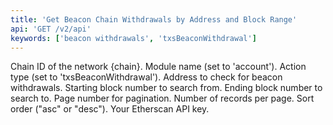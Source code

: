 ```yaml
---
title: 'Get Beacon Chain Withdrawals by Address and Block Range'
api: 'GET /v2/api'
keywords: ['beacon withdrawals', 'txsBeaconWithdrawal']
---
```



<CreditChip description="Returns beacon chain withdrawals made to an address" />

  <ParamField query="chainid" type="string" initialValue="1" placeholder="e.g. 1">
    Chain ID of the network {chain}.
  </ParamField>
  <ParamField query="module" type="string" initialValue="account">
    Module name (set to 'account').
  </ParamField>
  <ParamField query="action" type="string" initialValue="txsBeaconWithdrawal">
    Action type (set to 'txsBeaconWithdrawal').
  </ParamField>
  <ParamField query="address" type="string" initialValue="0xB9D7934878B5FB9610B3fE8A5e441e8fad7E293f">
    Address to check for beacon withdrawals.
  </ParamField>
  <ParamField query="startblock" type="integer" initialValue="0">
    Starting block number to search from.
  </ParamField>
  <ParamField query="endblock" type="integer" initialValue="99999999">
    Ending block number to search to.
  </ParamField>
  <ParamField query="page" type="integer" initialValue="1">
    Page number for pagination.
  </ParamField>
  <ParamField query="offset" type="integer" initialValue="100">
    Number of records per page.
  </ParamField>
  <ParamField query="sort" type="string" initialValue="asc">
    Sort order ("asc" or "desc").
  </ParamField>
  <ParamField query="apikey" type="string">
    Your Etherscan API key.
  </ParamField>
